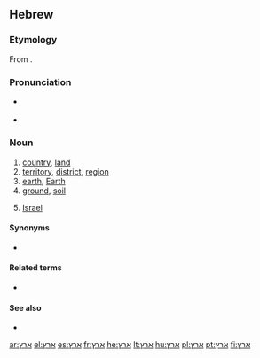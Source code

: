 ==Hebrew==

===Etymology===
From {{proto|Semitic|ʾarṣ́-|lang=he}}.

===Pronunciation===
* {{a|phonemic}} {{IPA|/ˈerets/|lang=he}}
* {{a|IL}} {{IPA|/ˈɛʁɛts/|lang=he}}

===Noun===
{{he-noun|g=f|tr=érets|wv=אֶרֶץ|pl=ארצות|plwv=אֲרָצוֹת|cons=ארץ|conswv=אֶרֶץ־|plcons=ארצות|plconswv=אַרְצוֹת־}}

# [[country]], [[land]]
# [[territory]], [[district]], [[region]]
# [[earth]], [[Earth]]
# [[ground]], [[soil]]
# {{context|popular|lang=he}} [[Israel]]

====Synonyms====
* {{onym|he|אדמה|tr=adamá}}

====Related terms====
* {{onym|he|ארצי|tr=arétzi}}

====See also====
* {{onym|he|מדינה|tr=m'diná}}

[[ar:ארץ]]
[[el:ארץ]]
[[es:ארץ]]
[[fr:ארץ]]
[[he:ארץ]]
[[lt:ארץ]]
[[hu:ארץ]]
[[pl:ארץ]]
[[pt:ארץ]]
[[fi:ארץ]]